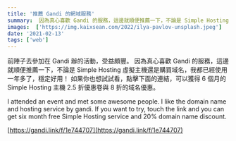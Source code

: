 ```yaml
---
title: '推薦 Gandi 的網域服務'
summary:  因為真心喜歡 Gandi 的服務，這邊就順便推薦一下，不論是 Simple Hosting 虛擬主機還是購買域名，我都已經使用一年多了，穩定好用！
images:  ['https://img.kaixsean.com/2022/ilya-pavlov-unsplash.jpeg']
date: '2021-02-13'
tags: ['web']
--- 
```


前陣子去參加在 Gandi 辦的活動，受益頗豐。
因為真心喜歡 Gandi 的服務，這邊就順便推薦一下，不論是 Simple Hosting 虛擬主機還是購買域名，我都已經使用一年多了，穩定好用！
如果你也想試試看，點擊下面的連結，可以獲得 6 個月的 Simple Hosting 主機 2.5 折優惠卷與 8 折的域名優惠。

I attended  an event and met some awesome people.
I like the  domain name and hosting service by gandi.
If you want to try, touch the link and you can get six month free Simple Hosting service  and 20% domain name discount.

[https://gandi.link/f/1e744707](https://gandi.link/f/1e744707)